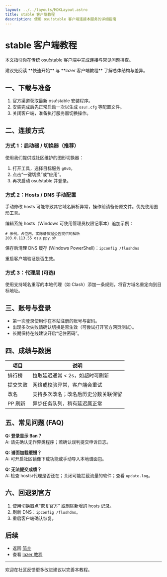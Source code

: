 ```yaml
---
layout: ../../layouts/MDXLayout.astro
title: stable 客户端教程
description: 使用 osu!stable 客户端连接本服务的详细指南
---
```


# stable 客户端教程

本文指引你在传统 osu!stable 客户端中完成连接与常见问题排查。

<Admonition type="tip" title="阅读顺序">
建议先阅读 **快速开始** 与 **lazer 客户端教程** 了解总体结构与差异。
</Admonition>

## 一、下载与准备

1. 官方渠道获取最新 osu!stable 安装程序。
2. 安装完成后先正常启动一次以生成 `osu!.cfg` 等配置文件。
3. 关闭客户端，准备执行服务器切换操作。

## 二、连接方式

### 方式 1：启动器 / 切换器（推荐）

使用我们提供或社区维护的图形切换器：

1. 打开工具，选择目标服务 `g0v0`。
2. 点击“一键切换”或“应用”。
3. 再次启动 osu!stable 并登录。

### 方式 2：Hosts / DNS 手动配置

<Admonition type="warning" title="风险提示">
手动修改 hosts 可能导致其它域名解析异常，操作前请备份原文件。优先使用图形工具。
</Admonition>

编辑系统 hosts（Windows 可使用管理员权限记事本）追加示例：

```
# 示例，占位用，实际请依据公告提供的解析
203.0.113.55 osu.ppy.sh
```

保存后清理 DNS 缓存 (Windows PowerShell)：`ipconfig /flushdns`

重启客户端验证是否生效。

### 方式 3：代理层 (可选)

使用支持域名重写的本地代理（如 Clash）添加一条规则，将官方域名重定向到目标地址。

## 三、账号与登录

- 第一次登录使用你在本站注册的账号与密码。
- 出现多次失败请确认切换是否生效（可尝试打开官方网页测试）。
- 长期保持在线建议开启“记住密码”。

## 四、成绩与数据

| 项目 | 说明 |
| ---- | ---- |
| 排行榜 | 拉取延迟通常 < 2s，如超时可刷新 |
| 提交失败 | 网络或校验异常，客户端会重试 |
| 改名 | 支持多次改名；改名后历史分数关联保留 |
| PP 刷新 | 异步任务队列，稍有延迟属正常 |

## 五、常见问题 (FAQ)

**Q: 登录显示 Ban？**  
A: 请先确认无作弊类程序；若确认误判提交申诉日志。  

**Q: 谱面加载缓慢？**  
A: 可开启社区镜像下载功能或手动导入本地谱面包。  

**Q: 无法提交成绩？**  
A: 检查 hosts/代理是否还在；关闭可能拦截流量的软件；查看 `update.log`。  

## 六、回退到官方

1. 使用切换器点“恢复官方” 或删除新增的 hosts 记录。
2. 刷新 DNS：`ipconfig /flushdns`。
3. 重启客户端确认恢复。


## 后续

- 返回 [简介](/docs)
- 查看 [lazer 教程](/docs/lazer)

---

欢迎在社区反馈更多改进建议以完善本教程。
